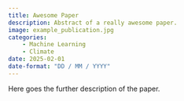 ```yaml
---
title: Awesome Paper
description: Abstract of a really awesome paper.
image: example_publication.jpg
categories:
    - Machine Learning
    - Climate
date: 2025-02-01
date-format: "DD / MM / YYYY"
---
```


Here goes the further description of the paper.